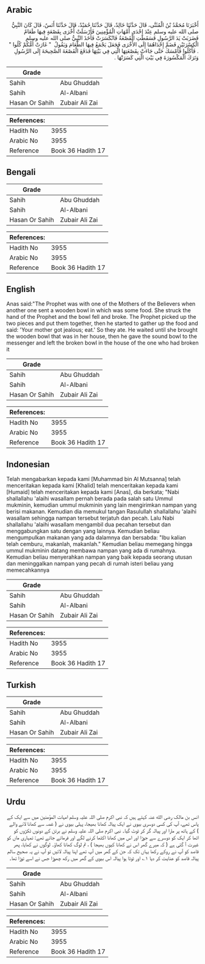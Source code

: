 ## Arabic


<div dir="rtl" lang="ar" style={{fontSize:'larger',backgroundColor:'#f8f9fa',padding:20}}>
أَخْبَرَنَا مُحَمَّدُ بْنُ الْمُثَنَّى، قَالَ حَدَّثَنَا خَالِدٌ، قَالَ حَدَّثَنَا حُمَيْدٌ، قَالَ حَدَّثَنَا أَنَسٌ، قَالَ كَانَ النَّبِيُّ صلى الله عليه وسلم عِنْدَ إِحْدَى أُمَّهَاتِ الْمُؤْمِنِينَ فَأَرْسَلَتْ أُخْرَى بِقَصْعَةٍ فِيهَا طَعَامٌ فَضَرَبَتْ يَدَ الرَّسُولِ فَسَقَطَتِ الْقَصْعَةُ فَانْكَسَرَتْ فَأَخَذَ النَّبِيُّ صلى الله عليه وسلم الْكِسْرَتَيْنِ فَضَمَّ إِحْدَاهُمَا إِلَى الأُخْرَى فَجَعَلَ يَجْمَعُ فِيهَا الطَّعَامَ وَيَقُولُ ‏ "‏ غَارَتْ أُمُّكُمْ كُلُوا ‏"‏ ‏.‏ فَأَكَلُوا فَأَمْسَكَ حَتَّى جَاءَتْ بِقَصْعَتِهَا الَّتِي فِي بَيْتِهَا فَدَفَعَ الْقَصْعَةَ الصَّحِيحَةَ إِلَى الرَّسُولِ وَتَرَكَ الْمَكْسُورَةَ فِي بَيْتِ الَّتِي كَسَرَتْهَا ‏.‏
</div>
<div style={{backgroundColor:'#f8f9fa',padding:20, marginBottom: 10}}><table> <thead> <tr> <th>Grade</th> <th></th> </tr> </thead> <tbody> <tr><td>Sahih</td><td>Abu Ghuddah</td></tr><tr><td>Sahih</td><td>Al-Albani</td></tr><tr><td>Hasan Or Sahih</td><td>Zubair Ali Zai</td></tr></tbody></table><table> <thead> <tr> <th>References:</th> <th></th> </tr> </thead> <tbody><tr><td>Hadith No</td><td>3955</td></tr><tr><td>Arabic No</td><td>3955</td></tr><tr><td>Reference</td><td>Book 36 Hadith 17</td></tr></tbody></table></div>

## Bengali


<div dir="ltr" lang="bn" style={{fontSize:'larger',backgroundColor:'#f8f9fa',padding:20}}>

</div>
<div style={{backgroundColor:'#f8f9fa',padding:20, marginBottom: 10}}><table> <thead> <tr> <th>Grade</th> <th></th> </tr> </thead> <tbody> <tr><td>Sahih</td><td>Abu Ghuddah</td></tr><tr><td>Sahih</td><td>Al-Albani</td></tr><tr><td>Hasan Or Sahih</td><td>Zubair Ali Zai</td></tr></tbody></table><table> <thead> <tr> <th>References:</th> <th></th> </tr> </thead> <tbody><tr><td>Hadith No</td><td>3955</td></tr><tr><td>Arabic No</td><td>3955</td></tr><tr><td>Reference</td><td>Book 36 Hadith 17</td></tr></tbody></table></div>

## English


<div dir="ltr" lang="en" style={{fontSize:'larger',backgroundColor:'#f8f9fa',padding:20}}>
Anas said:"The Prophet was with one of the Mothers of the Believers when another one sent a wooden bowl in which was some food. She struck the hand of the Prophet and the bowl fell and broke. The Prophet picked up the two pieces and put them together, then he started to gather up the food and said: 'Your mother got jealous; eat.' So they ate. He waited until she brought the wooden bowl that was in her house, then he gave the sound bowl to the messenger and left the broken bowl in the house of the one who had broken it
</div>
<div style={{backgroundColor:'#f8f9fa',padding:20, marginBottom: 10}}><table> <thead> <tr> <th>Grade</th> <th></th> </tr> </thead> <tbody> <tr><td>Sahih</td><td>Abu Ghuddah</td></tr><tr><td>Sahih</td><td>Al-Albani</td></tr><tr><td>Hasan Or Sahih</td><td>Zubair Ali Zai</td></tr></tbody></table><table> <thead> <tr> <th>References:</th> <th></th> </tr> </thead> <tbody><tr><td>Hadith No</td><td>3955</td></tr><tr><td>Arabic No</td><td>3955</td></tr><tr><td>Reference</td><td>Book 36 Hadith 17</td></tr></tbody></table></div>

## Indonesian


<div dir="ltr" lang="id" style={{fontSize:'larger',backgroundColor:'#f8f9fa',padding:20}}>
Telah mengabarkan kepada kami [Muhammad bin Al Mutsanna] telah menceritakan kepada kami [Khalid] telah menceritakan kepada kami [Humaid] telah menceritakan kepada kami [Anas], dia berkata; "Nabi shallallahu 'alaihi wasallam pernah berada pada salah satu Ummul mukminin, kemudian ummul mukminin yang lain mengirimkan nampan yang berisi makanan. Kemudian dia memukul tangan Rasulullah shallallahu 'alaihi wasallam sehingga nampan tersebut terjatuh dan pecah. Lalu Nabi shallallahu 'alaihi wasallam mengambil dua pecahan tersebut dan menggabungkan satu dengan yang lainnya. Kemudian beliau mengumpulkan makanan yang ada dalamnya dan bersabda: "Ibu kalian telah cemburu, makanlah, makanlah." Kemudian beliau memegang hingga ummul mukminin datang membawa nampan yang ada di rumahnya. Kemudian beliau menyerahkan nampan yang baik kepada seorang utusan dan meninggalkan nampan yang pecah di rumah isteri beliau yang memecahkannya
</div>
<div style={{backgroundColor:'#f8f9fa',padding:20, marginBottom: 10}}><table> <thead> <tr> <th>Grade</th> <th></th> </tr> </thead> <tbody> <tr><td>Sahih</td><td>Abu Ghuddah</td></tr><tr><td>Sahih</td><td>Al-Albani</td></tr><tr><td>Hasan Or Sahih</td><td>Zubair Ali Zai</td></tr></tbody></table><table> <thead> <tr> <th>References:</th> <th></th> </tr> </thead> <tbody><tr><td>Hadith No</td><td>3955</td></tr><tr><td>Arabic No</td><td>3955</td></tr><tr><td>Reference</td><td>Book 36 Hadith 17</td></tr></tbody></table></div>

## Turkish


<div dir="ltr" lang="tr" style={{fontSize:'larger',backgroundColor:'#f8f9fa',padding:20}}>

</div>
<div style={{backgroundColor:'#f8f9fa',padding:20, marginBottom: 10}}><table> <thead> <tr> <th>Grade</th> <th></th> </tr> </thead> <tbody> <tr><td>Sahih</td><td>Abu Ghuddah</td></tr><tr><td>Sahih</td><td>Al-Albani</td></tr><tr><td>Hasan Or Sahih</td><td>Zubair Ali Zai</td></tr></tbody></table><table> <thead> <tr> <th>References:</th> <th></th> </tr> </thead> <tbody><tr><td>Hadith No</td><td>3955</td></tr><tr><td>Arabic No</td><td>3955</td></tr><tr><td>Reference</td><td>Book 36 Hadith 17</td></tr></tbody></table></div>

## Urdu


<div dir="rtl" lang="ur" style={{fontSize:'larger',backgroundColor:'#f8f9fa',padding:20}}>
انس بن مالک رضی الله عنہ کہتے ہیں کہ نبی اکرم صلی اللہ علیہ وسلم امہات المؤمنین میں سے ایک کے پاس تھے، آپ کی کسی دوسری بیوی نے ایک پیالہ کھانا بھیجا، پہلی بیوی نے ( غصہ سے کھانا لانے والے ) کے ہاتھ پر مارا اور پیالہ گر کر ٹوٹ گیا۔ نبی اکرم صلی اللہ علیہ وسلم نے برتن کے دونوں ٹکڑوں کو اٹھا کر ایک کو دوسرے سے جوڑا اور اس میں کھانا اکٹھا کرنے لگے اور فرماتے جاتے تھے: تمہاری ماں کو غیرت آ گئی ہے ( کہ میرے گھر اس نے کھانا کیوں بھیجا ) ، تم لوگ کھانا کھاؤ۔ لوگوں نے کھایا، پھر قاصد کو آپ نے روکے رکھا یہاں تک کہ جن کے گھر میں آپ تھے اپنا پیالہ لائیں تو آپ نے یہ صحیح سالم پیالہ قاصد کو عنایت کر دیا ۱؎ اور ٹوٹا ہوا پیالہ اس بیوی کے گھر میں رکھ چھوڑا جس نے اسے توڑا تھا۔
</div>
<div style={{backgroundColor:'#f8f9fa',padding:20, marginBottom: 10}}><table> <thead> <tr> <th>Grade</th> <th></th> </tr> </thead> <tbody> <tr><td>Sahih</td><td>Abu Ghuddah</td></tr><tr><td>Sahih</td><td>Al-Albani</td></tr><tr><td>Hasan Or Sahih</td><td>Zubair Ali Zai</td></tr></tbody></table><table> <thead> <tr> <th>References:</th> <th></th> </tr> </thead> <tbody><tr><td>Hadith No</td><td>3955</td></tr><tr><td>Arabic No</td><td>3955</td></tr><tr><td>Reference</td><td>Book 36 Hadith 17</td></tr></tbody></table></div>